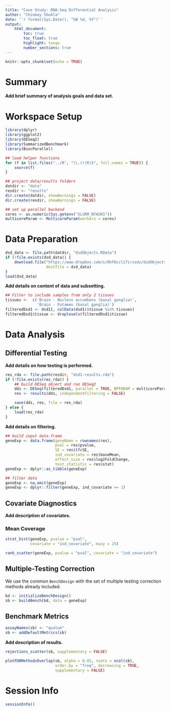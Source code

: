 ```yaml
---
title: "Case Study: RNA-Seq Differential Analysis"
author: "Chinmay Shukla"
date: '`r format(Sys.Date(), "%B %d, %Y")`'
output: 
    html_document:
        toc: true
        toc_float: true
        highlight: tango
        number_sections: true
---
```


```r
knitr::opts_chunk$set(echo = TRUE)
```

# Summary

**Add brief summary of analysis goals and data set.**

# Workspace Setup

```r
library(dplyr)
library(ggplot2)
library(DESeq2)
library(SummarizedBenchmark)
library(BiocParallel)

## load helper functions
for (f in list.files("../R", "\\.(r|R)$", full.names = TRUE)) {
    source(f)
}

## project data/results folders
datdir <- "data"
resdir <- "results"
dir.create(datdir, showWarnings = FALSE)
dir.create(resdir, showWarnings = FALSE)

## set up parallel backend
cores <- as.numeric(Sys.getenv("SLURM_NTASKS"))
multicoreParam <- MulticoreParam(workers = cores)
```

# Data Preparation

```r
dsd_data <- file.path(datdir, "dsdObjects.RData")
if (!file.exists(dsd_data)) {
    download.file("https://www.dropbox.com/s/8hf0ccl27ircodz/dsdObjects.RData?dl=1",
                  destfile = dsd_data)
}
load(dsd_data)
```

**Add details on content of data and subsetting.**

```r
## Filter to include samples from only 2 tissues
tissues <-  c('Brain - Nucleus accumbens (basal ganglia)',
              'Brain - Putamen (basal ganglia)')
filteredDsd1 <- dsd1[, colData(dsd1)$tissue %in% tissues]
filteredDsd1$tissue <- droplevels(filteredDsd1$tissue)
```

# Data Analysis

## Differential Testing

**Add details on how testing is performed.**

```r
res_rda <- file.path(resdir, "dsd1-results.rda")
if (!file.exists(res_rda)) {
    ## build DESeq object and run DESeq2
    dds <- DESeq(filteredDsd1, parallel = TRUE, BPPARAM = multicoreParam)
    res <- results(dds, independentFiltering = FALSE)

    save(dds, res, file = res_rda)
} else {
    load(res_rda)
}
```

**Add details on filtering.**

```r
## build input data.frame
geneExp <- data.frame(geneName = rownames(res),
                      pval = res$pvalue,
                      SE = res$lfcSE, 
                      ind_covariate = res$baseMean,
                      effect_size = res$log2FoldChange,
                      test_statistic = res$stat)
geneExp <- dplyr::as_tibble(geneExp)

## filter data
geneExp <- na.omit(geneExp)
geneExp <- dplyr::filter(geneExp, ind_covariate >= 1)
```

## Covariate Diagnostics

**Add description of covariates.**

### Mean Coverage

```r
strat_hist(geneExp, pvalue = "pval",
           covariate = "ind_covariate", maxy = 25)
```

```r
rank_scatter(geneExp, pvalue = "pval", covariate = "ind_covariate")
```

## Multiple-Testing Correction

We use the common `BenchDesign` with the set of multiple testing correction
methods already included.

```r
bd <- initializeBenchDesign()
sb <- buildBench(bd, data = geneExp)
```

## Benchmark Metrics

```r
assayNames(sb) <- "qvalue"
sb <- addDefaultMetrics(sb)
```

**Add description of results.**

```r
rejections_scatter(sb, supplementary = FALSE)
```

```r
plotFDRMethodsOverlap(sb, alpha = 0.05, nsets = ncol(sb),
                      order.by = "freq", decreasing = TRUE,
                      supplementary = FALSE)
```

# Session Info

```r
sessionInfo()
```
